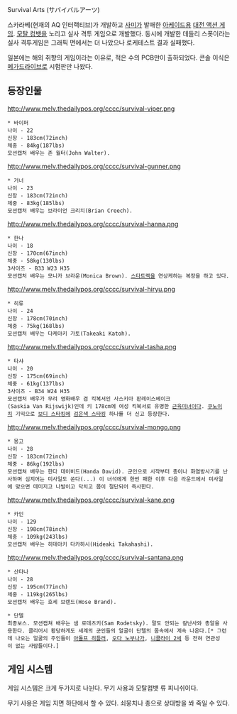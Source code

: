 Survival Arts (サバイバルアーツ)

스카라베(현재의 AQ 인터랙티브)가 개발하고 [[사미]]가 발매한 [[아케이드]]용 [[대전 액션 게임]]. [[모탈 컴뱃]]을 노리고 실사 격투 게임으로 개발했다. 동시에 개발한 데들리 스폿이라는 실사 격투게임은 그래픽 면에서는 더 나았으나 로케테스트 결과 실패했다.

일본에는 해외 취향의 게임이라는 이유로, 적은 수의 PCB만이 출하되었다. 콘솔 이식은 [[메가드라이브]]로 시험판만 나왔다.

== 등장인물 ==
http://www.melv.thedailypos.org/cccc/survival-viper.png
 * 바이퍼
 나이 - 22
 신장 - 183cm(72inch)
 체중 - 84kg(187lbs)
 모션캡처 배우는 존 월터(John Walter).

http://www.melv.thedailypos.org/cccc/survival-gunner.png
 * 거너
 나이 - 23
 신장 - 183cm(72inch)
 체중 - 83kg(185lbs)
 모션캡처 배우는 브라이언 크리치(Brian Creech).

http://www.melv.thedailypos.org/cccc/survival-hanna.png
 * 한나
 나이 - 18
 신장 - 170cm(67inch)
 체중 - 58kg(130lbs)
 3사이즈 - B33 W23 H35
 모션캡처 배우는 모니카 브라운(Monica Brown). [[스타트랙]]을 연상케하는 복장을 하고 있다.

http://www.melv.thedailypos.org/cccc/survival-hiryu.png
 * 히류
 나이 - 24
 신장 - 178cm(70inch)
 체중 - 75kg(168lbs)
 모션캡처 배우는 다케아키 가토(Takeaki Katoh).

http://www.melv.thedailypos.org/cccc/survival-tasha.png
 * 타샤 
 나이 - 20
 신장 - 175cm(69inch)
 체중 - 61kg(137lbs)
 3사이즈 - B34 W24 H35
 모션캡처 배우가 무려 영화배우 겸 킥복서인 사스키아 판레이스베이크(Saskia Van Rijswijk)인데 키 178cm에 여성 킥복서로 유명한 [[근육미녀]]이다. [[쿠노이치]] 기믹으로 [[보디 스타킹]]에 [[검은색 스타킹]] 하나를 더 신고 등장한다.

http://www.melv.thedailypos.org/cccc/survival-mongo.png
 * 몽고
 나이 - 28
 신장 - 183cm(72inch)
 체중 - 86kg(192lbs)
 모션캡쳐 배우는 한다 데이비드(Handa David). 군인으로 시작부터 총이나 화염방사기를 난사하며 심지어는 미사일도 쏜다(...) 이 녀석에게 한번 패한 이후 다음 라운드에서 미사일에 맞으면 데미지고 나발이고 닥치고 몸이 절단되어 즉사한다. 

http://www.melv.thedailypos.org/cccc/survival-kane.png
 * 카인
 나이 - 129
 신장 - 198cm(78inch)
 체중 - 109kg(243lbs)
 모션캡처 배우는 히데아키 다카하시(Hideaki Takahashi).

http://www.melv.thedailypos.org/cccc/survival-santana.png
 * 산타나
 나이 - 28
 신장 - 195cm(77inch)
 체중 - 119kg(265lbs)
 모션캡처 배우는 호세 브랜드(Hose Brand).

 * 단텔
 최종보스. 모션캡쳐 배우는 샘 로데츠키(Sam Rodetsky). 말도 안되는 칼난사와 총알을 사용한다. 클리어시 황당하게도 세계의 군인들의 얼굴이 단텔의 몸속에서 계속 나온다.[* 그런데 나오는 얼굴의 주인들이 [[아돌프 히틀러]], [[오다 노부나가]], [[니콜라이 2세]] 등 전혀 연관성이 없는 사람들이다.] 

== 게임 시스템 ==
게임 시스템은 크게 두가지로 나뉜다. 무기 사용과 모탈컴뱃 류 피니쉬이다. 

무기 사용은 게임 지면 하단에서 할 수 있다. 쇠뭉치나 총으로 상대방을 쏴 죽일 수 있다.
